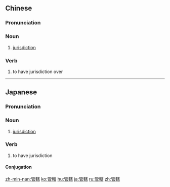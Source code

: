 {{also|管辖}}
==Chinese==
{{zh-forms|s=管辖}}

===Pronunciation===
{{zh-pron
|m=guǎnxiá
|c=gun2 hat6
|h=pfs=kón-hot
|mn=koán-hat/koán-ha̍t
|cat=n,v
}}

===Noun===
{{zh-noun}}

# [[jurisdiction]]

===Verb===
{{zh-verb}}

# to have jurisdiction over

{{zh-cat|Advanced}}

----

==Japanese==
{{ja-kanjitab|かん|かつ|yomi=o}}

===Pronunciation===
{{ja-pron|かんかつ|y=o}}

===Noun===
{{ja-noun|かんかつ}}

# [[jurisdiction]]
#: {{ja-usex|国際司法裁判所の管轄権|^こくさい ^しほう ^さいばんしょ の かんかつけん|jurisdiction of the International Court of Justice}}

===Verb===
{{ja-verb-suru|tr=trans|かんかつ}}

# to have jurisdiction

====Conjugation====
{{ja-suru|かんかつ}}

[[zh-min-nan:管轄]]
[[ko:管轄]]
[[hu:管轄]]
[[ja:管轄]]
[[ru:管轄]]
[[zh:管轄]]